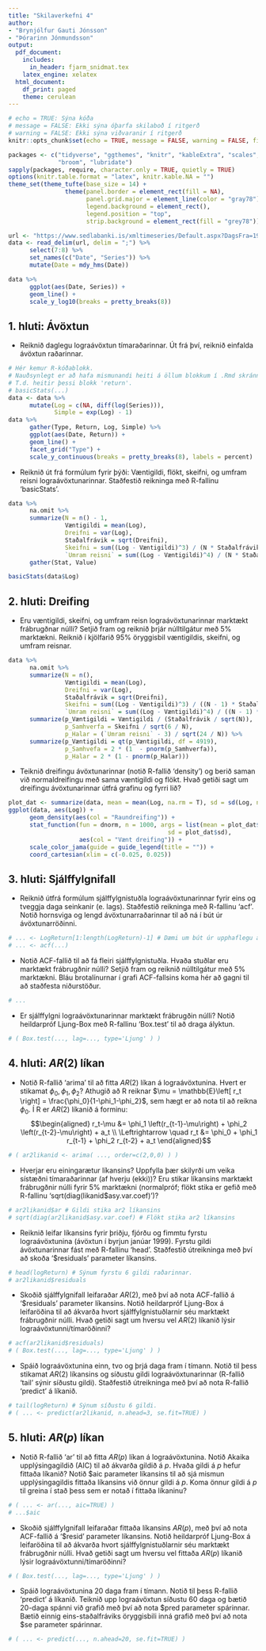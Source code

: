 ```yaml
---
title: "Skilaverkefni 4"
author:
- "Brynjólfur Gauti Jónsson"
- "Þórarinn Jónmundsson"
output:
  pdf_document:
    includes:
      in_header: fjarm_snidmat.tex
    latex_engine: xelatex
  html_document:
    df_print: paged
    theme: cerulean
---
```


```r
# echo = TRUE: Sýna kóða
# message = FALSE: Ekki sýna óþarfa skilaboð í ritgerð
# warning = FALSE: Ekki sýna viðvaranir í ritgerð
knitr::opts_chunk$set(echo = TRUE, message = FALSE, warning = FALSE, fig.pos = 'h')

```

```r
packages <- c("tidyverse", "ggthemes", "knitr", "kableExtra", "scales", "ggforce", "ggsci",
              "broom", "lubridate")
sapply(packages, require, character.only = TRUE, quietly = TRUE)
options(knitr.table.format = "latex", knitr.kable.NA = "")
theme_set(theme_tufte(base_size = 14) +
                theme(panel.border = element_rect(fill = NA),
                      panel.grid.major = element_line(color = "gray78"),
                      legend.background = element_rect(),
                      legend.position = "top",
                      strip.background = element_rect(fill = "grey78")))
```


```r
url <- "https://www.sedlabanki.is/xmltimeseries/Default.aspx?DagsFra=1999-01-05&DagsTil=2018-09-28&TimeSeriesID=4064&Type=csv"
data <- read_delim(url, delim = ";") %>%
      select(7:8) %>%
      set_names(c("Date", "Series")) %>%
      mutate(Date = mdy_hms(Date))
```


```r
data %>%
      ggplot(aes(Date, Series)) +
      geom_line() +
      scale_y_log10(breaks = pretty_breaks(8))
```


## 1. hluti: Ávöxtun

* Reiknið daglegu lograávöxtun tímaraðarinnar. Út frá því, reiknið einfalda ávöxtun raðarinnar.

```r
# Hér kemur R-kóðablokk.
# Nauðsynlegt er að hafa mismunandi heiti á öllum blokkum í .Rmd skránni.
# T.d. heitir þessi blokk 'return'.
# basicStats(...)
data <- data %>%
      mutate(Log = c(NA, diff(log(Series))),
             Simple = exp(Log) - 1)
data %>%
      gather(Type, Return, Log, Simple) %>%
      ggplot(aes(Date, Return)) +
      geom_line() +
      facet_grid("Type") +
      scale_y_continuous(breaks = pretty_breaks(8), labels = percent)
```

* Reiknið út frá formúlum fyrir þýði: Væntigildi, flökt, skeifni, og umfram reisni lograávöxtunarinnar. Staðfestið reikninga með R-fallinu 'basicStats'.

```r
data %>%
      na.omit %>%
      summarize(N = n() - 1,
                Væntigildi = mean(Log),
                Dreifni = var(Log),
                Staðalfrávik = sqrt(Dreifni),
                Skeifni = sum((Log - Væntigildi)^3) / (N * Staðalfrávik^3),
                `Umram reisni` = sum((Log - Væntigildi)^4) / (N * Staðalfrávik^4) - 3) %>%
      gather(Stat, Value)

basicStats(data$Log)
```


## 2. hluti: Dreifing

* Eru væntigildi, skeifni, og umfram reisn lograávöxtunarinnar marktækt frábrugðnar núlli? Setjið fram og reiknið þrjár núlltilgátur með $5\%$ marktækni. Reiknið í kjölfarið $95\%$ öryggisbil væntigildis, skeifni, og umfram reisnar.

```r
data %>%
      na.omit %>%
      summarize(N = n(),
                Væntigildi = mean(Log),
                Dreifni = var(Log),
                Staðalfrávik = sqrt(Dreifni),
                Skeifni = sum((Log - Væntigildi)^3) / ((N - 1) * Staðalfrávik^3),
                `Umram reisni` = sum((Log - Væntigildi)^4) / ((N - 1) * Staðalfrávik^4) - 3) %>%
      summarize(p_Væntigildi = Væntigildi / (Staðalfrávik / sqrt(N)),
                p_Samhverfa = Skeifni / sqrt(6 / N),
                p_Halar = (`Umram reisni` - 3) / sqrt(24 / N)) %>%
      summarize(p_Væntigildi = qt(p_Væntigildi, df = 4919),
                p_Samhvefa = 2 * (1  - pnorm(p_Samhverfa)),
                p_Halar = 2 * (1 - pnorm(p_Halar)))
```

* Teiknið dreifingu ávöxtunarinnar (notið R-fallið 'density') og berið saman við normaldreifingu með sama væntigildi og flökt. Hvað getiði sagt um dreifingu ávöxtunarinnar útfrá grafinu og fyrri lið?

```r
plot_dat <- summarize(data, mean = mean(Log, na.rm = T), sd = sd(Log, na.rm = T))
ggplot(data, aes(Log)) +
      geom_density(aes(col = "Raundreifing")) +
      stat_function(fun = dnorm, n = 1000, args = list(mean = plot_dat$mean,
                                             sd = plot_dat$sd),
                    aes(col = "Vænt dreifing")) +
      scale_color_jama(guide = guide_legend(title = "")) +
      coord_cartesian(xlim = c(-0.025, 0.025))
```


## 3. hluti: Sjálffylgnifall

* Reiknið útfrá formúlum sjálffylgnistuðla lograávöxtunarinnar fyrir eins og tveggja daga seinkanir (e. lags). Staðfestið reikninga með R-fallinu 'acf'. Notið hornsviga og lengd ávöxtunarraðarinnar til að ná í bút úr ávöxtunarröðinni.

```r
# ... <- LogReturn[1:length(LogReturn)-1] # Dæmi um bút úr upphaflegu ávöxtunarröðinni.
# ... <- acf(...)
```

* Notið ACF-fallið til að fá fleiri sjálffylgnistuðla. Hvaða stuðlar eru marktækt frábrugðnir núlli? Setjið fram og reiknið núlltilgátur með $5\%$ marktækni. Bláu brotalínurnar í grafi ACF-fallsins koma hér að gagni til að staðfesta niðurstöður.

```r
# ...
```

* Er sjálffylgni lograávöxtunarinnar marktækt frábrugðin núlli? Notið heildarpróf Ljung-Box með R-fallinu 'Box.test' til að draga ályktun.

```r
# ( Box.test(..., lag=..., type='Ljung' ) )
```


## 4. hluti: $AR(2)$ líkan

* Notið R-fallið 'arima' til að fitta $AR(2)$ líkan á lograávöxtunina. Hvert er stikamat $\phi_0, \phi_1, \phi_2$? Athugið að R reiknar $\mu = \mathbb{E}\left[ r_t \right] = \frac{\phi_0}{1-\phi_1-\phi_2}$, sem hægt er að nota til að reikna $\phi_0$. Í R er $AR(2)$ líkanið á forminu:
$$\begin{aligned}
r_t-\mu &= \phi_1 \left(r_{t-1}-\mu\right) + \phi_2 \left(r_{t-2}-\mu\right) + a_t
\\
\Leftrightarrow \quad r_t &= \phi_0 + \phi_1 r_{t-1} + \phi_2 r_{t-2} + a_t
\end{aligned}$$

```r
# ( ar2likanid <- arima( ..., order=c(2,0,0) ) )
```

* Hverjar eru einingarætur líkansins? Uppfylla þær skilyrði um veika sístæðni tímaraðarinnar (af hverju (ekki))? Eru stikar líkansins marktækt frábrugðnir núlli fyrir $5\%$ marktækni (normalpróf; flökt stika er gefið með R-fallinu 'sqrt(diag(likanid$asy.var.coef)')?

```r
# ar2likanid$ar # Gildi stika ar2 líkansins
# sqrt(diag(ar2likanid$asy.var.coef) # Flökt stika ar2 líkansins
```

* Reiknið leifar líkansins fyrir þriðju, fjórðu og fimmtu fyrstu lograávöxtunina (ávöxtun í byrjun janúar 1999). Fyrstu gildi ávöxtunarinnar fást með R-fallinu 'head'. Staðfestið útreikninga með því að skoða '$residuals' parameter líkansins.

```r
# head(logReturn) # Sýnum fyrstu 6 gildi raðarinnar.
# ar2likanid$residuals
```

* Skoðið sjálffylgnifall leifaraðar $AR(2)$, með því að nota ACF-fallið á '$residuals' parameter líkansins. Notið heildarpróf Ljung-Box á leifaröðina til að ákvarða hvort sjálffylgnistuðlarnir séu marktækt frábrugðnir núlli. Hvað getiði sagt um hversu vel $AR(2)$ líkanið lýsir lograávöxtunni/tímaröðinni?

```r
# acf(ar2likanid$residuals)
# ( Box.test(..., lag=..., type='Ljung' ) )
```

* Spáið lograávöxtunina einn, tvo og þrjá daga fram í tímann. Notið til þess stikamat $AR(2)$ líkansins og síðustu gildi lograávöxtunarinnar (R-fallið 'tail' sýnir síðustu gildi). Staðfestið útreikninga með því að nota R-fallið 'predict' á líkanið.

```r
# tail(logReturn) # Sýnum síðustu 6 gildi.
# ( ... <- predict(ar2likanid, n.ahead=3, se.fit=TRUE) )
```


## 5. hluti: $AR(p)$ líkan

* Notið R-fallið 'ar' til að fitta $AR(p)$ líkan á lograávöxtunina. Notið Akaika upplýsingagildið (AIC) til að ákvarða gildið á $p$. Hvaða gildi á $p$ hefur fittaða líkanið? Notið $aic parameter líkansins til að sjá mismun upplýsingagildis fittaða líkansins við önnur gildi á $p$. Koma önnur gildi á $p$ til greina í stað þess sem er notað í fittaða líkaninu?

```r
# ( ... <- ar(..., aic=TRUE) )
# ...$aic
```

* Skoðið sjálffylgnifall leifaraðar fittaða líkansins $AR(p)$, með því að nota ACF-fallið á '$resid' parameter líkansins. Notið heildarpróf Ljung-Box á leifaröðina til að ákvarða hvort sjálffylgnistuðlarnir séu marktækt frábrugðnir núlli. Hvað getiði sagt um hversu vel fittaða $AR(p)$ líkanið lýsir lograávöxtunni/tímaröðinni?

```r
# ( Box.test(..., lag=..., type='Ljung' ) )
```

* Spáið lograávöxtunina $20$ daga fram í tímann. Notið til þess R-fallið 'predict' á líkanið. Teiknið upp lograávöxtun síðustu $60$ daga og bætið $20$-daga spánni við grafið með því að nota $pred parameter spárinnar. Bætið einnig eins-staðalfráviks öryggisbili inná grafið með því að nota $se parameter spárinnar.

```r
# ( ... <- predict(..., n.ahead=20, se.fit=TRUE) )
```
